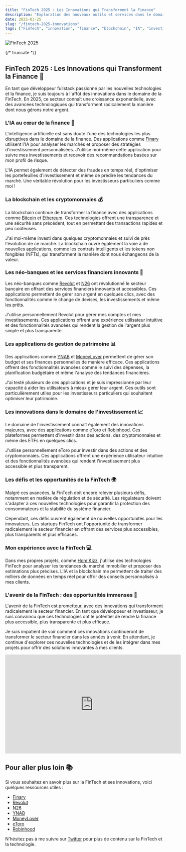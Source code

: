 ```yaml
---
title: "FinTech 2025 : Les Innovations qui Transforment la Finance"
description: "Exploration des nouveaux outils et services dans le domaine de la FinTech, avec un focus sur les tendances émergentes et les applications concrètes"
date: 2025-03-25
slug: "/fintech-2025-innovations"
tags: ["FinTech", "innovation", "finance", "blockchain", "IA", "investissement"]
---
```



![FinTech 2025](https://images.unsplash.com/photo-1620712943543-bcc4688e7485?ixlib=rb-4.0.3&ixid=M3wxMjA3fDB8MHxwaG90by1wYWdlfHx8fGVufDB8fHx8fA%3D%3D&auto=format&fit=crop&w=1470&q=80)

<HorizontalDisplay />

{/* truncate */}

## FinTech 2025 : Les Innovations qui Transforment la Finance 🚀

En tant que développeur fullstack passionné par les nouvelles technologies et la finance, je suis toujours à l'affût des innovations dans le domaine de la FinTech. En 2025, ce secteur connaît une croissance exponentielle, avec des avancées technologiques qui transforment radicalement la manière dont nous gérons notre argent.

### L'IA au cœur de la finance 🤖

L'intelligence artificielle est sans doute l'une des technologies les plus disruptives dans le domaine de la finance. Des applications comme [Finary](https://www.finary.com/) utilisent l'IA pour analyser les marchés et proposer des stratégies d'investissement personnalisées. J'utilise moi-même cette application pour suivre mes investissements et recevoir des recommandations basées sur mon profil de risque.

L'IA permet également de détecter des fraudes en temps réel, d'optimiser les portefeuilles d'investissement et même de prédire les tendances du marché. Une véritable révolution pour les investisseurs particuliers comme moi !

### La blockchain et les cryptomonnaies 💰

La blockchain continue de transformer la finance avec des applications comme [Bitcoin](https://bitcoin.org/) et [Ethereum](https://ethereum.org/). Ces technologies offrent une transparence et une sécurité sans précédent, tout en permettant des transactions rapides et peu coûteuses.

J'ai moi-même investi dans quelques cryptomonnaies et suivi de près l'évolution de ce marché. La blockchain ouvre également la voie à de nouvelles applications, comme les contrats intelligents et les tokens non fongibles (NFTs), qui transforment la manière dont nous échangeons de la valeur.

### Les néo-banques et les services financiers innovants 🏦

Les néo-banques comme [Revolut](https://www.revolut.com/) et [N26](https://n26.com/) ont révolutionné le secteur bancaire en offrant des services financiers innovants et accessibles. Ces applications permettent de gérer son argent en quelques clics, avec des fonctionnalités comme le change de devises, les investissements et même les prêts.

J'utilise personnellement Revolut pour gérer mes comptes et mes investissements. Ces applications offrent une expérience utilisateur intuitive et des fonctionnalités avancées qui rendent la gestion de l'argent plus simple et plus transparente.

### Les applications de gestion de patrimoine 📊

Des applications comme [YNAB](https://www.youneedabudget.com/) et [MoneyLover](https://www.moneylover.me/) permettent de gérer son budget et ses finances personnelles de manière efficace. Ces applications offrent des fonctionnalités avancées comme le suivi des dépenses, la planification budgétaire et même l'analyse des tendances financières.

J'ai testé plusieurs de ces applications et je suis impressionné par leur capacité à aider les utilisateurs à mieux gérer leur argent. Ces outils sont particulièrement utiles pour les investisseurs particuliers qui souhaitent optimiser leur patrimoine.

### Les innovations dans le domaine de l'investissement 📈

Le domaine de l'investissement connaît également des innovations majeures, avec des applications comme [eToro](https://www.etoro.com/) et [Robinhood](https://www.robinhood.com/). Ces plateformes permettent d'investir dans des actions, des cryptomonnaies et même des ETFs en quelques clics.

J'utilise personnellement eToro pour investir dans des actions et des cryptomonnaies. Ces applications offrent une expérience utilisateur intuitive et des fonctionnalités avancées qui rendent l'investissement plus accessible et plus transparent.

### Les défis et les opportunités de la FinTech 🌍

Malgré ces avancées, la FinTech doit encore relever plusieurs défis, notamment en matière de régulation et de sécurité. Les régulateurs doivent s'adapter à ces nouvelles technologies pour garantir la protection des consommateurs et la stabilité du système financier.

Cependant, ces défis ouvrent également de nouvelles opportunités pour les innovateurs. Les startups FinTech ont l'opportunité de transformer radicalement le secteur financier en offrant des services plus accessibles, plus transparents et plus efficaces.

### Mon expérience avec la FinTech 💻

Dans mes propres projets, comme [Hom'Kizz](https://homkizz.com/fr-FR), j'utilise des technologies FinTech pour analyser les tendances du marché immobilier et proposer des estimations plus précises. L'IA et la blockchain me permettent de traiter des milliers de données en temps réel pour offrir des conseils personnalisés à mes clients.

### L'avenir de la FinTech : des opportunités immenses 🚀

L'avenir de la FinTech est prometteur, avec des innovations qui transforment radicalement le secteur financier. En tant que développeur et investisseur, je suis convaincu que ces technologies ont le potentiel de rendre la finance plus accessible, plus transparente et plus efficace.

Je suis impatient de voir comment ces innovations continueront de transformer le secteur financier dans les années à venir. En attendant, je continue d'explorer ces nouvelles technologies et de les intégrer dans mes projets pour offrir des solutions innovantes à mes clients.

<iframe width="560" height="315" src="https://www.youtube.com/embed/dQw4w9WgXcQ" title="YouTube video player" frameborder="0" allow="accelerometer; autoplay; clipboard-write; encrypted-media; gyroscope; picture-in-picture" allowfullscreen></iframe>

<ArialInArticle />

## Pour aller plus loin 📚

Si vous souhaitez en savoir plus sur la FinTech et ses innovations, voici quelques ressources utiles :

- [Finary](https://www.finary.com/)
- [Revolut](https://www.revolut.com/)
- [N26](https://n26.com/)
- [YNAB](https://www.youneedabudget.com/)
- [MoneyLover](https://www.moneylover.me/)
- [eToro](https://www.etoro.com/)
- [Robinhood](https://www.robinhood.com/)

N'hésitez pas à me suivre sur [Twitter](https://twitter.com/william_donnette) pour plus de contenu sur la FinTech et la technologie.

<ArialMultiplex />